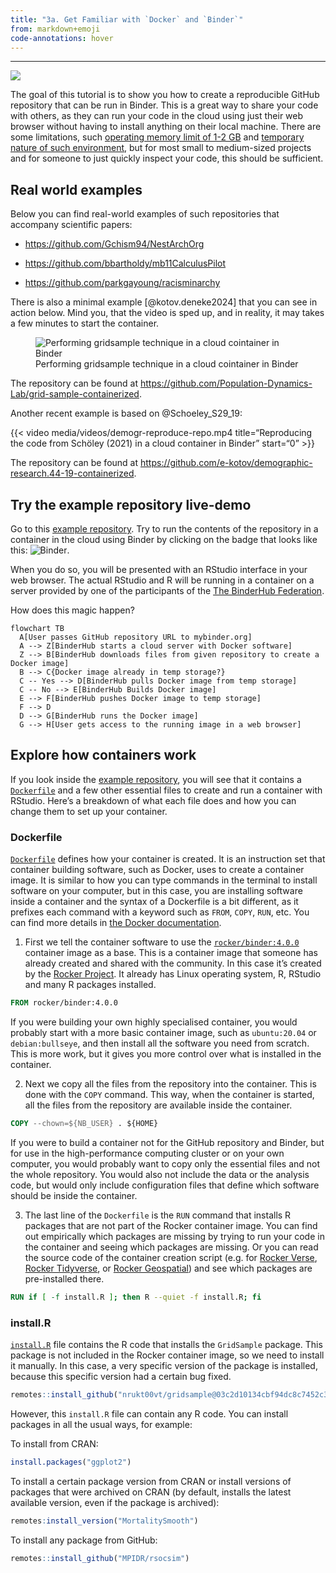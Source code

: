 ```yaml
---
title: "3a. Get Familiar with `Docker` and `Binder`"
from: markdown+emoji
code-annotations: hover
---
```


-----

![](media/images/blocks-containers.png)

The goal of this tutorial is to show you how to create a reproducible GitHub repository that can be run in Binder. This is a great way to share your code with others, as they can run your code in the cloud using just their web browser without having to install anything on their local machine. There are some limitations, such [operating memory limit of 1-2 GB](https://mybinder.readthedocs.io/en/latest/about/user-guidelines.html#resources-available){target="_blank"} and [temporary nature of such environment](https://mybinder.readthedocs.io/en/latest/about/user-guidelines.html#how-long-will-my-binder-session-last){target="_blank"}, but for most small to medium-sized projects and for someone to just quickly inspect your code, this should be sufficient.

## Real world examples

Below you can find real-world examples of such repositories that accompany scientific papers:

- [https://github.com/Gchism94/NestArchOrg](https://github.com/Gchism94/NestArchOrg){target="_blank"}

- [https://github.com/bbartholdy/mb11CalculusPilot](https://github.com/bbartholdy/mb11CalculusPilot){target="_blank"}

- [https://github.com/parkgayoung/racisminarchy](https://github.com/parkgayoung/racisminarchy){target="_blank"}


There is also a minimal example [@kotov.deneke2024] that you can see in action below. Mind you, that the video is sped up, and in reality, it may takes a few minutes to start the container.

![Performing gridsample technique in a cloud cointainer in Binder](media/videos/fig_02_running_the_container.gif){fig-align="left"}

The repository can be found at [https://github.com/Population-Dynamics-Lab/grid-sample-containerized](https://github.com/Population-Dynamics-Lab/grid-sample-containerized){target="_blank"}.

Another recent example is based on @Schoeley_S29_19:

{{< video media/videos/demogr-reproduce-repo.mp4
    title="Reproducing the code from Schöley (2021) in a cloud container in Binder"
    start="0"
>}}

The repository can be found at [https://github.com/e-kotov/demographic-research.44-19-containerized](https://github.com/e-kotov/demographic-research.44-19-containerized){target="_blank"}.

## Try the example repository live-demo

Go to this [example repository](https://github.com/Population-Dynamics-Lab/grid-sample-containerized){target="_blank"}. Try to run the contents of the repository in a container in the cloud using Binder by clicking on the badge that looks like this: ![Binder](https://mybinder.org/badge_logo.svg).

When you do so, you will be presented with an RStudio interface in your web browser. The actual RStudio and R will be running in a container on a server provided by one of the participants of the [The BinderHub Federation](https://mybinder.readthedocs.io/en/latest/about/federation.html){target="_blank"}.

How does this magic happen?


```mermaid
flowchart TB
  A[User passes GitHub repository URL to mybinder.org]
  A --> Z[BinderHub starts a cloud server with Docker software]
  Z --> B[BinderHub downloads files from given repository to create a Docker image]
  B --> C{Docker image already in temp storage?}
  C -- Yes --> D[BinderHub pulls Docker image from temp storage]
  C -- No --> E[BinderHub Builds Docker image]
  E --> F[BinderHub pushes Docker image to temp storage]
  F --> D
  D --> G[BinderHub runs the Docker image]
  G --> H[User gets access to the running image in a web browser]
```

## Explore how containers work

If you look inside the [example repository](https://github.com/Population-Dynamics-Lab/grid-sample-containerized){target="_blank"}, you will see that it contains a [`Dockerfile`](https://github.com/Population-Dynamics-Lab/grid-sample-containerized/blob/main/Dockerfile){target="_blank"} and a few other essential files to create and run a container with RStudio. Here's a breakdown of what each file does and how you can change them to set up your container.

### Dockerfile

[`Dockerfile`](https://github.com/Population-Dynamics-Lab/grid-sample-containerized/blob/main/Dockerfile){target="_blank"} defines how your container is created. It is an instruction set that container building software, such as Docker, uses to create a container image. It is similar to how you can type commands in the terminal to install software on your computer, but in this case, you are installing software inside a container and the syntax of a Dockerfile is a bit different, as it prefixes each command with a keyword such as `FROM`, `COPY`, `RUN`, etc. You can find more details in [the Docker documentation](https://docs.docker.com/build/building/packaging/){target="_blank"}.

1. First we tell the container software to use the [`rocker/binder:4.0.0`](https://github.com/hagachi/rocker-versioned2/blob/30f354ba627c0148581426abd588b1e770802570/dockerfiles/binder_4.0.0.Dockerfile){target="_blank"} container image as a base. This is a container image that someone has already created and shared with the community. In this case it's created by the [Rocker Project](https://www.rocker-project.org/){target="_blank"}. It already has Linux operating system, R, RStudio and many R packages installed.

```Dockerfile
FROM rocker/binder:4.0.0
```

If you were building your own highly specialised container, you would probably start with a more basic container image, such as `ubuntu:20.04` or `debian:bullseye`, and then install all the software you need from scratch. This is more work, but it gives you more control over what is installed in the container.

2. Next we copy all the files from the repository into the container. This is done with the `COPY` command. This way, when the container is started, all the files from the repository are available inside the container.

```Dockerfile
COPY --chown=${NB_USER} . ${HOME}
```

If you were to build a container not for the GitHub repository and Binder, but for use in the high-performance computing cluster or on your own computer, you would probably want to copy only the essential files and not the whole repository. You would also not include the data or the analysis code, but would only include configuration files that define which software should be inside the container.

3. The last line of the `Dockerfile` is the `RUN` command that installs R packages that are not part of the Rocker container image. You can find out empirically which packages are missing by trying to run your code in the container and seeing which packages are missing. Or you can read the source code of the container creation script (e.g. for [Rocker Verse](https://github.com/hagachi/rocker-versioned2/blob/30f354ba627c0148581426abd588b1e770802570/scripts/install_verse.sh){target="_blank"}, [Rocker Tidyverse](https://github.com/hagachi/rocker-versioned2/blob/30f354ba627c0148581426abd588b1e770802570/scripts/install_tidyverse.sh){target="_blank"}, or [Rocker Geospatial](https://github.com/hagachi/rocker-versioned2/blob/30f354ba627c0148581426abd588b1e770802570/scripts/install_geospatial.sh){targer="_blank"}) and see which packages are pre-installed there.

```Dockerfile
RUN if [ -f install.R ]; then R --quiet -f install.R; fi
```

### install.R

[`install.R`](https://github.com/Population-Dynamics-Lab/grid-sample-containerized/blob/main/install.R){target="_blank"} file contains the R code that installs the `GridSample` package. This package is not included in the Rocker container image, so we need to install it manually. In this case, a very specific version of the package is installed, because this specific version had a certain bug fixed.

```r
remotes::install_github("nrukt00vt/gridsample@03c2d10134cbf94dc8c7452c3a5967c8624e260a", force = TRUE, dependencies = TRUE)
```

However, this `install.R` file can contain any R code. You can install packages in all the usual ways, for example:

To install from CRAN:

```r
install.packages("ggplot2")
```

To install a certain package version from CRAN or install versions of packages that were archived on CRAN (by default, installs the latest available version, even if the package is archived):

```r
remotes:install_version("MortalitySmooth")
```

To install any package from GitHub:

```r
remotes::install_github("MPIDR/rsocsim")
```
